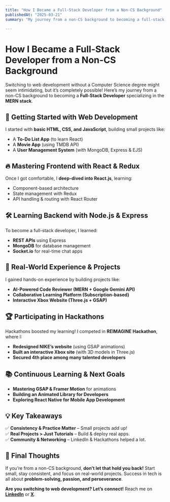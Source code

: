 ```yaml
---
title: "How I Became a Full-Stack Developer from a Non-CS Background"
publishedAt: "2025-03-21"
summary: "My journey from a non-CS background to becoming a full-stack developer."

---
```



# How I Became a Full-Stack Developer from a Non-CS Background

Switching to web development without a Computer Science degree might seem intimidating, but it’s completely possible! Here’s my journey from a non-CS background to becoming a **Full-Stack Developer** specializing in the **MERN stack**.



## 🚀 Getting Started with Web Development
I started with **basic HTML, CSS, and JavaScript**, building small projects like:
- A **To-Do List App** (to learn React)
- A **Movie App** (using TMDB API)
- A **User Management System** (with MongoDB, Express & EJS)

## 🔥 Mastering Frontend with React & Redux
Once I got comfortable, I **deep-dived into React.js**, learning:
- Component-based architecture
- State management with Redux
- API handling & routing with React Router

## 🛠 Learning Backend with Node.js & Express
To become a full-stack developer, I learned:
- **REST APIs** using Express
- **MongoDB** for database management
- **Socket.io** for real-time chat apps

## 🎯 Real-World Experience & Projects
I gained hands-on experience by building projects like:
- **AI-Powered Code Reviewer (MERN + Google Gemini API)**
- **Collaborative Learning Platform (Subscription-based)**
- **Interactive Xbox Website (Three.js + GSAP)**

## 🏆 Participating in Hackathons
Hackathons boosted my learning! I competed in **REIMAGINE Hackathon**, where I:
- **Redesigned NIKE’s website** (using GSAP animations)
- **Built an interactive Xbox site** (with 3D models in Three.js)
- **Secured 4th place among many talented developers**

## 📚 Continuous Learning & Next Goals
- **Mastering GSAP & Framer Motion** for animations
- **Building an Animated Library for Developers**
- **Exploring React Native for Mobile App Development**

## 💡 Key Takeaways
✅ **Consistency & Practice Matter** – Small projects add up!  
✅ **Real Projects > Just Tutorials** – Build & deploy real apps.  
✅ **Community & Networking** – LinkedIn & Hackathons helped a lot.  

## 🚀 Final Thoughts
If you’re from a non-CS background, **don’t let that hold you back!** Start small, stay consistent, and focus on real-world projects. Success in tech is all about **problem-solving, passion, and perseverance**.

**Are you switching to web development? Let’s connect!** Reach me on **[LinkedIn](https://www.linkedin.com/in/abhishek-shrivastav-27693523a/)** or **[X](https://x.com/AbhiShr91419505)**.
